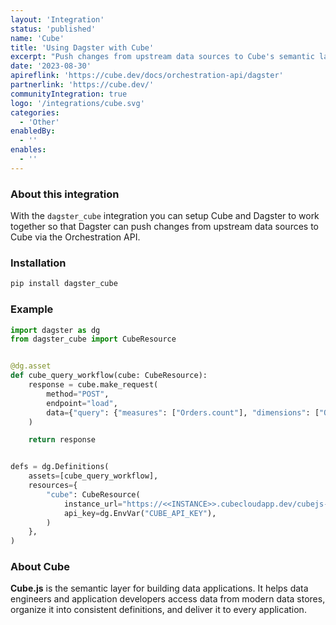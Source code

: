 ```yaml
---
layout: 'Integration'
status: 'published'
name: 'Cube'
title: 'Using Dagster with Cube'
excerpt: "Push changes from upstream data sources to Cube's semantic layer."
date: '2023-08-30'
apireflink: 'https://cube.dev/docs/orchestration-api/dagster'
partnerlink: 'https://cube.dev/'
communityIntegration: true
logo: '/integrations/cube.svg'
categories:
  - 'Other'
enabledBy:
  - ''
enables:
  - ''
---
```


### About this integration

With the `dagster_cube` integration you can setup Cube and Dagster to work together so that Dagster can push changes from upstream data sources to Cube via the Orchestration API.

### Installation

```bash
pip install dagster_cube
```

### Example

```python
import dagster as dg
from dagster_cube import CubeResource


@dg.asset
def cube_query_workflow(cube: CubeResource):
    response = cube.make_request(
        method="POST",
        endpoint="load",
        data={"query": {"measures": ["Orders.count"], "dimensions": ["Orders.status"]}},
    )

    return response


defs = dg.Definitions(
    assets=[cube_query_workflow],
    resources={
        "cube": CubeResource(
            instance_url="https://<<INSTANCE>>.cubecloudapp.dev/cubejs-api/v1/",
            api_key=dg.EnvVar("CUBE_API_KEY"),
        )
    },
)

```

### About Cube

**Cube.js** is the semantic layer for building data applications. It helps data engineers and application developers access data from modern data stores, organize it into consistent definitions, and deliver it to every application.
